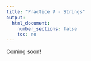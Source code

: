 ```yaml
---
title: "Practice 7 - Strings"
output:
  html_document:
    number_sections: false
    toc: no
---
```


Coming soon!
